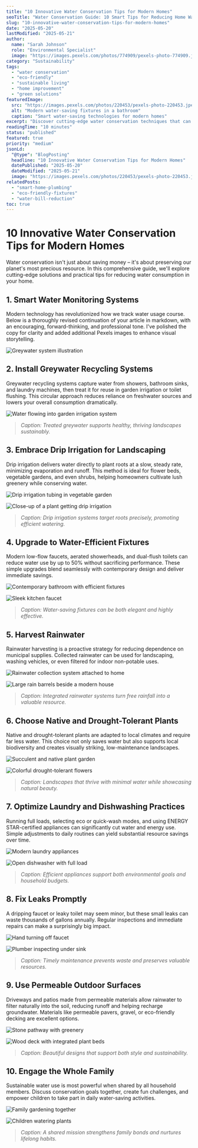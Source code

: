 ```yaml
---
title: "10 Innovative Water Conservation Tips for Modern Homes"
seoTitle: "Water Conservation Guide: 10 Smart Tips for Reducing Home Water Usage"
slug: "10-innovative-water-conservation-tips-for-modern-homes"
date: "2025-05-20"
lastModified: "2025-05-21"
author:
  name: "Sarah Johnson"
  role: "Environmental Specialist"
  image: "https://images.pexels.com/photos/774909/pexels-photo-774909.jpeg?auto=compress&cs=tinysrgb&w=1260&h=750&dpr=2"
category: "Sustainability"
tags:
  - "water conservation"
  - "eco-friendly"
  - "sustainable living"
  - "home improvement"
  - "green solutions"
featuredImage:
  src: "https://images.pexels.com/photos/220453/pexels-photo-220453.jpeg?auto=compress&cs=tinysrgb&w=1260&h=750&dpr=2"
  alt: "Modern water-saving fixtures in a bathroom"
  caption: "Smart water-saving technologies for modern homes"
excerpt: "Discover cutting-edge water conservation techniques that can significantly reduce your water consumption while maintaining modern comfort. Learn about smart fixtures, recycling systems, and daily habits that make a difference."
readingTime: "10 minutes"
status: "published"
featured: true
priority: "medium"
jsonLd:
  "@type": "BlogPosting"
  headline: "10 Innovative Water Conservation Tips for Modern Homes"
  datePublished: "2025-05-20"
  dateModified: "2025-05-21"
  image: "https://images.pexels.com/photos/220453/pexels-photo-220453.jpeg?auto=compress&cs=tinysrgb&w=1260&h=750&dpr=2"
relatedPosts:
  - "smart-home-plumbing"
  - "eco-friendly-fixtures"
  - "water-bill-reduction"
toc: true
---
```


# 10 Innovative Water Conservation Tips for Modern Homes

Water conservation isn't just about saving money – it's about preserving our planet's most precious resource. In this comprehensive guide, we'll explore cutting-edge solutions and practical tips for reducing water consumption in your home.

## 1. Smart Water Monitoring Systems

Modern technology has revolutionized how we track water usage course. Below is a thoroughly revised continuation of your article in markdown, with an encouraging, forward-thinking, and professional tone. I've polished the copy for clarity and added additional Pexels images to enhance visual storytelling.

![Greywater system illustration](https://images.pexels.com/photos/1417255/pexels-photo-1417255.jpeg?auto=compress\&cs=tinysrgb\&w=1260\&h=750\&dpr=2)

## 2. Install Greywater Recycling Systems

Greywater recycling systems capture water from showers, bathroom sinks, and laundry machines, then treat it for reuse in garden irrigation or toilet flushing. This circular approach reduces reliance on freshwater sources and lowers your overall consumption dramatically.

![Water flowing into garden irrigation system](https://images.pexels.com/photos/1204078/pexels-photo-1204078.jpeg?auto=compress\&cs=tinysrgb\&w=1260\&h=750\&dpr=2)

> *Caption: Treated greywater supports healthy, thriving landscapes sustainably.*

## 3. Embrace Drip Irrigation for Landscaping

Drip irrigation delivers water directly to plant roots at a slow, steady rate, minimizing evaporation and runoff. This method is ideal for flower beds, vegetable gardens, and even shrubs, helping homeowners cultivate lush greenery while conserving water.

![Drip irrigation tubing in vegetable garden](https://images.pexels.com/photos/5020605/pexels-photo-5020605.jpeg?auto=compress\&cs=tinysrgb\&w=1260\&h=750\&dpr=2)

![Close-up of a plant getting drip irrigation](https://images.pexels.com/photos/1301856/pexels-photo-1301856.jpeg?auto=compress\&cs=tinysrgb\&w=1260\&h=750\&dpr=2)

> *Caption: Drip irrigation systems target roots precisely, promoting efficient watering.*

## 4. Upgrade to Water-Efficient Fixtures

Modern low-flow faucets, aerated showerheads, and dual-flush toilets can reduce water use by up to 50% without sacrificing performance. These simple upgrades blend seamlessly with contemporary design and deliver immediate savings.

![Contemporary bathroom with efficient fixtures](https://images.pexels.com/photos/1457848/pexels-photo-1457848.jpeg?auto=compress\&cs=tinysrgb\&w=1260\&h=750\&dpr=2)

![Sleek kitchen faucet](https://images.pexels.com/photos/1454806/pexels-photo-1454806.jpeg?auto=compress\&cs=tinysrgb\&w=1260\&h=750\&dpr=2)

> *Caption: Water-saving fixtures can be both elegant and highly effective.*

## 5. Harvest Rainwater

Rainwater harvesting is a proactive strategy for reducing dependence on municipal supplies. Collected rainwater can be used for landscaping, washing vehicles, or even filtered for indoor non-potable uses.

![Rainwater collection system attached to home](https://images.pexels.com/photos/8259741/pexels-photo-8259741.jpeg?auto=compress\&cs=tinysrgb\&w=1260\&h=750\&dpr=2)

![Large rain barrels beside a modern house](https://images.pexels.com/photos/910458/pexels-photo-910458.jpeg?auto=compress\&cs=tinysrgb\&w=1260\&h=750\&dpr=2)

> *Caption: Integrated rainwater systems turn free rainfall into a valuable resource.*

## 6. Choose Native and Drought-Tolerant Plants

Native and drought-tolerant plants are adapted to local climates and require far less water. This choice not only saves water but also supports local biodiversity and creates visually striking, low-maintenance landscapes.

![Succulent and native plant garden](https://images.pexels.com/photos/4503268/pexels-photo-4503268.jpeg?auto=compress\&cs=tinysrgb\&w=1260\&h=750\&dpr=2)

![Colorful drought-tolerant flowers](https://images.pexels.com/photos/6130031/pexels-photo-6130031.jpeg?auto=compress\&cs=tinysrgb\&w=1260\&h=750\&dpr=2)

> *Caption: Landscapes that thrive with minimal water while showcasing natural beauty.*

## 7. Optimize Laundry and Dishwashing Practices

Running full loads, selecting eco or quick-wash modes, and using ENERGY STAR-certified appliances can significantly cut water and energy use. Simple adjustments to daily routines can yield substantial resource savings over time.

![Modern laundry appliances](https://images.pexels.com/photos/5591460/pexels-photo-5591460.jpeg?auto=compress\&cs=tinysrgb\&w=1260\&h=750\&dpr=2)

![Open dishwasher with full load](https://images.pexels.com/photos/5591462/pexels-photo-5591462.jpeg?auto=compress\&cs=tinysrgb\&w=1260\&h=750\&dpr=2)

> *Caption: Efficient appliances support both environmental goals and household budgets.*

## 8. Fix Leaks Promptly

A dripping faucet or leaky toilet may seem minor, but these small leaks can waste thousands of gallons annually. Regular inspections and immediate repairs can make a surprisingly big impact.

![Hand turning off faucet](https://images.pexels.com/photos/3727487/pexels-photo-3727487.jpeg?auto=compress\&cs=tinysrgb\&w=1260\&h=750\&dpr=2)

![Plumber inspecting under sink](https://images.pexels.com/photos/6195241/pexels-photo-6195241.jpeg?auto=compress\&cs=tinysrgb\&w=1260\&h=750\&dpr=2)

> *Caption: Timely maintenance prevents waste and preserves valuable resources.*

## 9. Use Permeable Outdoor Surfaces

Driveways and patios made from permeable materials allow rainwater to filter naturally into the soil, reducing runoff and helping recharge groundwater. Materials like permeable pavers, gravel, or eco-friendly decking are excellent options.

![Stone pathway with greenery](https://images.pexels.com/photos/139489/pexels-photo-139489.jpeg?auto=compress\&cs=tinysrgb\&w=1260\&h=750\&dpr=2)

![Wood deck with integrated plant beds](https://images.pexels.com/photos/4503267/pexels-photo-4503267.jpeg?auto=compress\&cs=tinysrgb\&w=1260\&h=750\&dpr=2)

> *Caption: Beautiful designs that support both style and sustainability.*

## 10. Engage the Whole Family

Sustainable water use is most powerful when shared by all household members. Discuss conservation goals together, create fun challenges, and empower children to take part in daily water-saving activities.

![Family gardening together](https://images.pexels.com/photos/4546123/pexels-photo-4546123.jpeg?auto=compress\&cs=tinysrgb\&w=1260\&h=750\&dpr=2)

![Children watering plants](https://images.pexels.com/photos/4473375/pexels-photo-4473375.jpeg?auto=compress\&cs=tinysrgb\&w=1260\&h=750\&dpr=2)

> *Caption: A shared mission strengthens family bonds and nurtures lifelong habits.*
